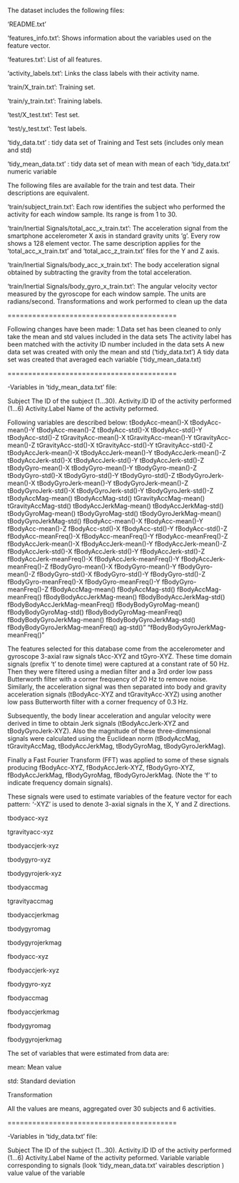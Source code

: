 
The dataset includes the following files:

‘README.txt’

‘features_info.txt’: Shows information about the variables used on the feature vector.

‘features.txt’: List of all features.

‘activity_labels.txt’: Links the class labels with their activity name.

‘train/X_train.txt’: Training set.

‘train/y_train.txt’: Training labels.

‘test/X_test.txt’: Test set.

‘test/y_test.txt’: Test labels.

‘tidy_data.txt’ : tidy data set of Training and Test sets (includes only mean and std)

‘tidy_mean_data.txt’ : tidy data set of mean with mean of each ‘tidy_data.txt’ numeric variable

The following files are available for the train and test data. Their descriptions are equivalent.

‘train/subject_train.txt’: Each row identifies the subject who performed the activity for each window sample. Its range is from 1 to 30.

‘train/Inertial Signals/total_acc_x_train.txt’: The acceleration signal from the smartphone accelerometer X axis in standard gravity units ‘g’. Every row shows a 128 element vector. The same description applies for the ‘total_acc_x_train.txt’ and ‘total_acc_z_train.txt’ files for the Y and Z axis.

‘train/Inertial Signals/body_acc_x_train.txt’: The body acceleration signal obtained by subtracting the gravity from the total acceleration.

‘train/Inertial Signals/body_gyro_x_train.txt’: The angular velocity vector measured by the gyroscope for each window sample. The units are radians/second. Transformations and work performed to clean up the data 

========================================= 

Following changes have been made: 1.Data set has been cleaned to only take the mean and std values included in the data sets
The activity label has been matched with the activity ID number included in the data sets
A new data set was created with only the mean and std (‘tidy_data.txt’)
A tidy data set was created that averaged each variable (’tidy_mean_data.txt)

========================================= 

-Variables in ‘tidy_mean_data.txt’ file:

Subject The ID of the subject (1…30). 
Activity.ID ID of the activity performed (1…6) 
Activity.Label Name of the activity peformed.

Following variables are described below: 
tBodyAcc-mean()-X tBodyAcc-mean()-Y 
tBodyAcc-mean()-Z tBodyAcc-std()-X tBodyAcc-std()-Y tBodyAcc-std()-Z tGravityAcc-mean()-X tGravityAcc-mean()-Y tGravityAcc-mean()-Z tGravityAcc-std()-X tGravityAcc-std()-Y tGravityAcc-std()-Z tBodyAccJerk-mean()-X tBodyAccJerk-mean()-Y tBodyAccJerk-mean()-Z tBodyAccJerk-std()-X tBodyAccJerk-std()-Y tBodyAccJerk-std()-Z tBodyGyro-mean()-X tBodyGyro-mean()-Y tBodyGyro-mean()-Z tBodyGyro-std()-X tBodyGyro-std()-Y tBodyGyro-std()-Z tBodyGyroJerk-mean()-X tBodyGyroJerk-mean()-Y tBodyGyroJerk-mean()-Z tBodyGyroJerk-std()-X tBodyGyroJerk-std()-Y tBodyGyroJerk-std()-Z tBodyAccMag-mean() tBodyAccMag-std() tGravityAccMag-mean() tGravityAccMag-std() tBodyAccJerkMag-mean() tBodyAccJerkMag-std() tBodyGyroMag-mean() tBodyGyroMag-std() tBodyGyroJerkMag-mean() tBodyGyroJerkMag-std() fBodyAcc-mean()-X fBodyAcc-mean()-Y fBodyAcc-mean()-Z fBodyAcc-std()-X fBodyAcc-std()-Y fBodyAcc-std()-Z fBodyAcc-meanFreq()-X fBodyAcc-meanFreq()-Y fBodyAcc-meanFreq()-Z fBodyAccJerk-mean()-X fBodyAccJerk-mean()-Y fBodyAccJerk-mean()-Z fBodyAccJerk-std()-X fBodyAccJerk-std()-Y fBodyAccJerk-std()-Z fBodyAccJerk-meanFreq()-X fBodyAccJerk-meanFreq()-Y fBodyAccJerk-meanFreq()-Z fBodyGyro-mean()-X fBodyGyro-mean()-Y fBodyGyro-mean()-Z fBodyGyro-std()-X fBodyGyro-std()-Y fBodyGyro-std()-Z fBodyGyro-meanFreq()-X fBodyGyro-meanFreq()-Y fBodyGyro-meanFreq()-Z fBodyAccMag-mean() fBodyAccMag-std() fBodyAccMag-meanFreq() fBodyBodyAccJerkMag-mean() fBodyBodyAccJerkMag-std() fBodyBodyAccJerkMag-meanFreq() fBodyBodyGyroMag-mean() fBodyBodyGyroMag-std() fBodyBodyGyroMag-meanFreq() fBodyBodyGyroJerkMag-mean() fBodyBodyGyroJerkMag-std() fBodyBodyGyroJerkMag-meanFreq() ag-std()" “fBodyBodyGyroJerkMag-meanFreq()”

The features selected for this database come from the accelerometer and gyroscope 3-axial raw signals tAcc-XYZ and tGyro-XYZ. These time domain signals (prefix ‘t’ to denote time) were captured at a constant rate of 50 Hz. Then they were filtered using a median filter and a 3rd order low pass Butterworth filter with a corner frequency of 20 Hz to remove noise. Similarly, the acceleration signal was then separated into body and gravity acceleration signals (tBodyAcc-XYZ and tGravityAcc-XYZ) using another low pass Butterworth filter with a corner frequency of 0.3 Hz.

Subsequently, the body linear acceleration and angular velocity were derived in time to obtain Jerk signals (tBodyAccJerk-XYZ and tBodyGyroJerk-XYZ). Also the magnitude of these three-dimensional signals were calculated using the Euclidean norm (tBodyAccMag, tGravityAccMag, tBodyAccJerkMag, tBodyGyroMag, tBodyGyroJerkMag).

Finally a Fast Fourier Transform (FFT) was applied to some of these signals producing fBodyAcc-XYZ, fBodyAccJerk-XYZ, fBodyGyro-XYZ, fBodyAccJerkMag, fBodyGyroMag, fBodyGyroJerkMag. (Note the ‘f’ to indicate frequency domain signals).

These signals were used to estimate variables of the feature vector for each pattern: ‘-XYZ’ is used to denote 3-axial signals in the X, Y and Z directions.

tbodyacc-xyz

tgravityacc-xyz

tbodyaccjerk-xyz

tbodygyro-xyz

tbodygyrojerk-xyz

tbodyaccmag

tgravityaccmag

tbodyaccjerkmag

tbodygyromag

tbodygyrojerkmag

fbodyacc-xyz

fbodyaccjerk-xyz

fbodygyro-xyz

fbodyaccmag

fbodyaccjerkmag

fbodygyromag

fbodygyrojerkmag

The set of variables that were estimated from data are:

mean: Mean value

std: Standard deviation

Transformation

All the values are means, aggregated over 30 subjects and 6 activities.

========================================= 

-Variables in ‘tidy_data.txt’ file:

Subject The ID of the subject (1…30). Activity.ID ID of the activity performed (1…6) Activity.Label Name of the activity peformed. Variable variable corresponding to signals (look ‘tidy_mean_data.txt’ vairables description ) value value of the variable
